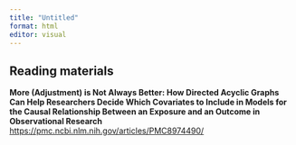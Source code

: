 ```yaml
---
title: "Untitled"
format: html
editor: visual
---
```


## Reading materials 

**More (Adjustment) is Not Always Better: How Directed Acyclic Graphs Can Help Researchers Decide Which Covariates to Include in Models for the Causal Relationship Between an Exposure and an Outcome in Observational Research** <https://pmc.ncbi.nlm.nih.gov/articles/PMC8974490/>

# 

# 
